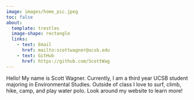 ```yaml
---
image: images/home_pic.jpeg
toc: false
about:
  template: trestles
  image-shape: rectangle
  links: 
    - text: Email
      href: mailto:scottwagner@ucsb.edu
    - text: GitHub
      href: https://github.com/ScottWag
---
```

Hello! My name is Scott Wagner. Currently, I am a third year UCSB student majoring in Environmental Studies. Outside of class I love to surf, climb, hike, camp, and play water polo. Look around my website to learn more!